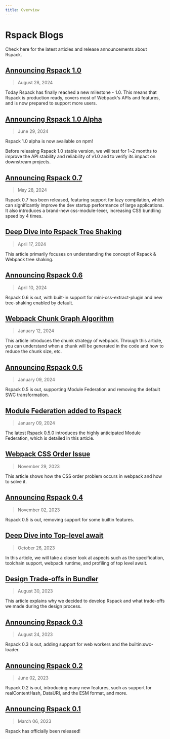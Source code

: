 ```yaml
---
title: Overview
---
```


# Rspack Blogs

Check here for the latest articles and release announcements about Rspack.

## [Announcing Rspack 1.0](/blog/announcing-1-0)

> August 28, 2024

Today Rspack has finally reached a new milestone - 1.0. This means that Rspack is production ready, covers most of Webpack's APIs and features, and is now prepared to support more users.

## [Announcing Rspack 1.0 Alpha](/blog/announcing-1-0-alpha)

> June 29, 2024

Rspack 1.0 alpha is now available on npm!

Before releasing Rspack 1.0 stable version, we will test for 1~2 months to improve the API stability and reliability of v1.0 and to verify its impact on downstream projects.

## [Announcing Rspack 0.7](/blog/announcing-0-7)

> May 28, 2024

Rspack 0.7 has been released, featuring support for lazy compilation, which can significantly improve the dev startup performance of large applications. It also introduces a brand-new css-module-lexer, increasing CSS bundling speed by 4 times.

## [Deep Dive into Rspack Tree Shaking](https://github.com/orgs/web-infra-dev/discussions/17)

> April 17, 2024

This article primarily focuses on understanding the concept of Rspack & Webpack tree shaking.

## [Announcing Rspack 0.6](/blog/announcing-0-6)

> April 10, 2024

Rspack 0.6 is out, with built-in support for mini-css-extract-plugin and new tree-shaking enabled by default.

## [Webpack Chunk Graph Algorithm](https://github.com/orgs/web-infra-dev/discussions/15)

> January 12, 2024

This article introduces the chunk strategy of webpack. Through this article, you can understand when a chunk will be generated in the code and how to reduce the chunk size, etc.

## [Announcing Rspack 0.5](/blog/announcing-0-5)

> January 09, 2024

Rspack 0.5 is out, supporting Module Federation and removing the default SWC transformation.

## [Module Federation added to Rspack](/blog/module-federation-added-to-rspack)

> January 09, 2024

The latest Rspack 0.5.0 introduces the highly anticipated Module Federation, which is detailed in this article.

## [Webpack CSS Order Issue](https://github.com/orgs/web-infra-dev/discussions/12)

> November 29, 2023

This article shows how the CSS order problem occurs in webpack and how to solve it.

## [Announcing Rspack 0.4](/blog/announcing-0-4)

> November 02, 2023

Rspack 0.5 is out, removing support for some builtin features.

## [Deep Dive into Top-level await](https://github.com/orgs/web-infra-dev/discussions/9)

> October 26, 2023

In this article, we will take a closer look at aspects such as the specification, toolchain support, webpack runtime, and profiling of top level await.

## [Design Trade-offs in Bundler](https://github.com/orgs/web-infra-dev/discussions/1)

> August 30, 2023

This article explains why we decided to develop Rspack and what trade-offs we made during the design process.

## [Announcing Rspack 0.3](/blog/announcing-0-3)

> August 24, 2023

Rspack 0.3 is out, adding support for web workers and the builtin:swc-loader.

## [Announcing Rspack 0.2](/blog/announcing-0-2)

> June 02, 2023

Rspack 0.2 is out, introducing many new features, such as support for realContentHash, DataURI, and the ESM format, and more.

## [Announcing Rspack 0.1](/blog/announcing-0-1)

> March 06, 2023

Rspack has officially been released!
